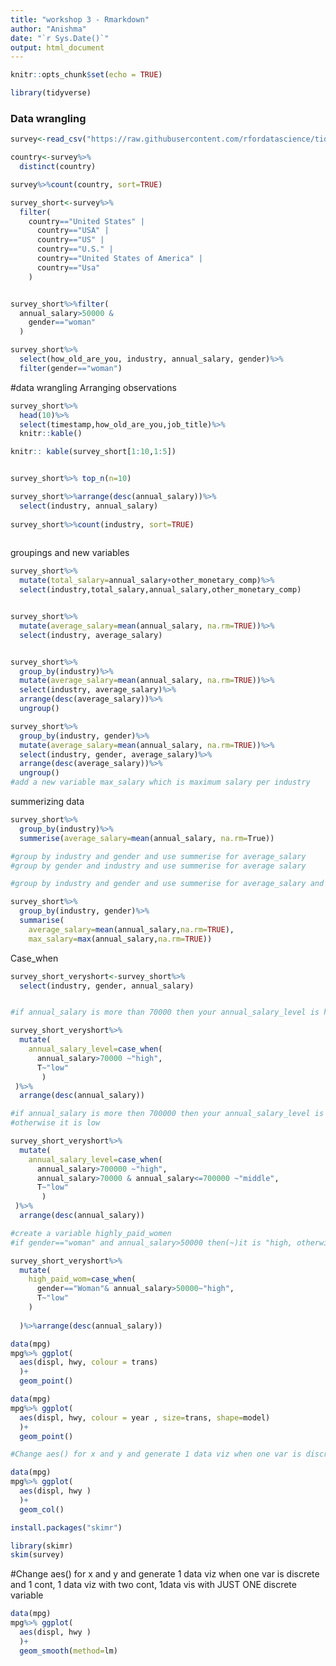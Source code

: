 ```yaml
---
title: "workshop 3 - Rmarkdown"
author: "Anishma"
date: "`r Sys.Date()`"
output: html_document
---
```


```r
knitr::opts_chunk$set(echo = TRUE)

library(tidyverse)
```

### Data wrangling

```r
survey<-read_csv("https://raw.githubusercontent.com/rfordatascience/tidytuesday/master/data/2021/2021-05-18/survey.csv")

country<-survey%>%
  distinct(country)

survey%>%count(country, sort=TRUE)

survey_short<-survey%>%
  filter(
    country=="United States" |
      country=="USA" | 
      country=="US" | 
      country=="U.S." | 
      country=="United States of America" |
      country=="Usa"
    )


survey_short%>%filter(
  annual_salary>50000 &
    gender=="woman"
  )

survey_short%>%
  select(how_old_are_you, industry, annual_salary, gender)%>%
  filter(gender=="woman")

```


#data wrangling
Arranging observations

```r

survey_short%>%
  head(10)%>%
  select(timestamp,how_old_are_you,job_title)%>%
  knitr::kable()

knitr:: kable(survey_short[1:10,1:5])


survey_short%>% top_n(n=10)

survey_short%>%arrange(desc(annual_salary))%>% 
  select(industry, annual_salary)
  
survey_short%>%count(industry, sort=TRUE)
  
```


groupings and new variables

```r

survey_short%>%
  mutate(total_salary=annual_salary+other_monetary_comp)%>%
  select(industry,total_salary,annual_salary,other_monetary_comp)


survey_short%>%
  mutate(average_salary=mean(annual_salary, na.rm=TRUE))%>%
  select(industry, average_salary)


survey_short%>%
  group_by(industry)%>%
  mutate(average_salary=mean(annual_salary, na.rm=TRUE))%>%
  select(industry, average_salary)%>%
  arrange(desc(average_salary))%>%
  ungroup()

survey_short%>%
  group_by(industry, gender)%>%
  mutate(average_salary=mean(annual_salary, na.rm=TRUE))%>%
  select(industry, gender, average_salary)%>%
  arrange(desc(average_salary))%>%
  ungroup()
#add a new variable max_salary which is maximum salary per industry
```

summerizing data

```r

survey_short%>%
  group_by(industry)%>%
  summerise(average_salary=mean(annual_salary, na.rm=True))

#group by industry and gender and use summerise for average_salary
#group by gender and industry and use summerise for average salary

#group by industry and gender and use summerise for average_salary and max_salary
```

```r
survey_short%>%
  group_by(industry, gender)%>%
  summarise(
    average_salary=mean(annual_salary,na.rm=TRUE),
    max_salary=max(annual_salary,na.rm=TRUE))
```
Case_when

```r

survey_short_veryshort<-survey_short%>%
  select(industry, gender, annual_salary)


#if annual_salary is more than 70000 then your annual_salary_level is high otherwise it is low

survey_short_veryshort%>%
  mutate(
    annual_salary_level=case_when(
      annual_salary>70000 ~"high",
      T~"low"
       )
 )%>%
  arrange(desc(annual_salary))

#if annual_salary is more then 700000 then your annual_salary_level is high,#if annual_salary is more than 70000 or less or equal to 700000 then your annual_salary_level is middle.
#otherwise it is low

survey_short_veryshort%>%
  mutate(
    annual_salary_level=case_when(
      annual_salary>700000 ~"high",
      annual_salary>70000 & annual_salary<=700000 ~"middle",
      T~"low"
       )
 )%>%
  arrange(desc(annual_salary))

#create a variable highly_paid_women
#if gender=="woman" and annual_salary>50000 then(~)it is "high, otherwise it is low

survey_short_veryshort%>%
  mutate(
    high_paid_wom=case_when(
      gender=="Woman"& annual_salary>50000~"high",
      T~"low"
    )
    
  )%>%arrange(desc(annual_salary))

```


```r

data(mpg)
mpg%>% ggplot(
  aes(displ, hwy, colour = trans)
  )+ 
  geom_point()

```
```r

data(mpg)
mpg%>% ggplot(
  aes(displ, hwy, colour = year , size=trans, shape=model)
  )+ 
  geom_point()

```

```r


#Change aes() for x and y and generate 1 data viz when one var is discrete and 1 cont.

data(mpg)
mpg%>% ggplot(
  aes(displ, hwy ) 
  )+ 
  geom_col()

```


```r
install.packages("skimr")

library(skimr)
skim(survey)
```

#Change aes() for x and y and generate 1 data viz when one var is discrete and 1 cont, 1 data viz with two cont, 1data vis with JUST ONE discrete variable

```r
data(mpg)
mpg%>% ggplot(
  aes(displ, hwy ) 
  )+ 
  geom_smooth(method=lm)

```